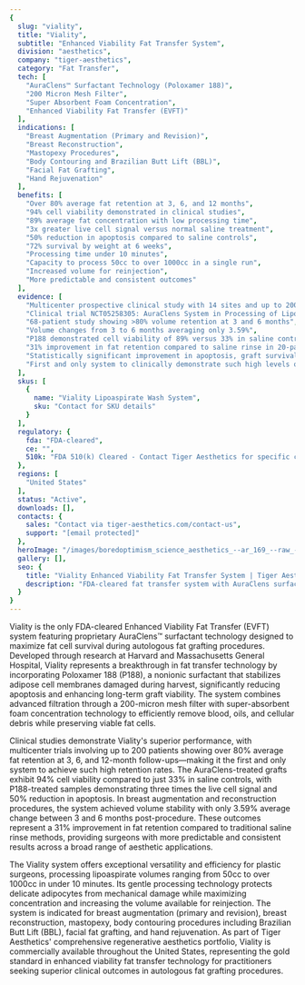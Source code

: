 ```yaml
---
{
  slug: "viality",
  title: "Viality",
  subtitle: "Enhanced Viability Fat Transfer System",
  division: "aesthetics",
  company: "tiger-aesthetics",
  category: "Fat Transfer",
  tech: [
    "AuraClens™ Surfactant Technology (Poloxamer 188)",
    "200 Micron Mesh Filter",
    "Super Absorbent Foam Concentration",
    "Enhanced Viability Fat Transfer (EVFT)"
  ],
  indications: [
    "Breast Augmentation (Primary and Revision)",
    "Breast Reconstruction",
    "Mastopexy Procedures",
    "Body Contouring and Brazilian Butt Lift (BBL)",
    "Facial Fat Grafting",
    "Hand Rejuvenation"
  ],
  benefits: [
    "Over 80% average fat retention at 3, 6, and 12 months",
    "94% cell viability demonstrated in clinical studies",
    "89% average fat concentration with low processing time",
    "3x greater live cell signal versus normal saline treatment",
    "50% reduction in apoptosis compared to saline controls",
    "72% survival by weight at 6 weeks",
    "Processing time under 10 minutes",
    "Capacity to process 50cc to over 1000cc in a single run",
    "Increased volume for reinjection",
    "More predictable and consistent outcomes"
  ],
  evidence: [
    "Multicenter prospective clinical study with 14 sites and up to 200 patients",
    "Clinical trial NCT05258305: AuraClens System in Processing of Lipoaspirate for Autologous Fat Grafting to the Breast (AuraGen)",
    "68-patient study showing >80% volume retention at 3 and 6 months",
    "Volume changes from 3 to 6 months averaging only 3.59%",
    "P188 demonstrated cell viability of 89% versus 33% in saline controls",
    "31% improvement in fat retention compared to saline rinse in 20-patient study",
    "Statistically significant improvement in apoptosis, graft survival, and cell viability",
    "First and only system to clinically demonstrate such high levels of retention"
  ],
  skus: [
    {
      name: "Viality Lipoaspirate Wash System",
      sku: "Contact for SKU details"
    }
  ],
  regulatory: {
    fda: "FDA-cleared",
    ce: "",
    510k: "FDA 510(k) Cleared - Contact Tiger Aesthetics for specific clearance number"
  },
  regions: [
    "United States"
  ],
  status: "Active",
  downloads: [],
  contacts: {
    sales: "Contact via tiger-aesthetics.com/contact-us",
    support: "[email protected]"
  },
  heroImage: "/images/boredoptimism_science_aesthetics_--ar_169_--raw_--profile_e1d_6fbaafb0-1d29-4a2a-8229-3c226e2218c3_3.png",
  gallery: [],
  seo: {
    title: "Viality Enhanced Viability Fat Transfer System | Tiger Aesthetics",
    description: "FDA-cleared fat transfer system with AuraClens surfactant technology. Clinically proven >80% fat retention for breast augmentation, reconstruction, and body contouring."
  }
}
---
```

Viality is the only FDA-cleared Enhanced Viability Fat Transfer (EVFT) system featuring proprietary AuraClens™ surfactant technology designed to maximize fat cell survival during autologous fat grafting procedures. Developed through research at Harvard and Massachusetts General Hospital, Viality represents a breakthrough in fat transfer technology by incorporating Poloxamer 188 (P188), a nonionic surfactant that stabilizes adipose cell membranes damaged during harvest, significantly reducing apoptosis and enhancing long-term graft viability. The system combines advanced filtration through a 200-micron mesh filter with super-absorbent foam concentration technology to efficiently remove blood, oils, and cellular debris while preserving viable fat cells.

Clinical studies demonstrate Viality's superior performance, with multicenter trials involving up to 200 patients showing over 80% average fat retention at 3, 6, and 12-month follow-ups—making it the first and only system to achieve such high retention rates. The AuraClens-treated grafts exhibit 94% cell viability compared to just 33% in saline controls, with P188-treated samples demonstrating three times the live cell signal and 50% reduction in apoptosis. In breast augmentation and reconstruction procedures, the system achieved volume stability with only 3.59% average change between 3 and 6 months post-procedure. These outcomes represent a 31% improvement in fat retention compared to traditional saline rinse methods, providing surgeons with more predictable and consistent results across a broad range of aesthetic applications.

The Viality system offers exceptional versatility and efficiency for plastic surgeons, processing lipoaspirate volumes ranging from 50cc to over 1000cc in under 10 minutes. Its gentle processing technology protects delicate adipocytes from mechanical damage while maximizing concentration and increasing the volume available for reinjection. The system is indicated for breast augmentation (primary and revision), breast reconstruction, mastopexy, body contouring procedures including Brazilian Butt Lift (BBL), facial fat grafting, and hand rejuvenation. As part of Tiger Aesthetics' comprehensive regenerative aesthetics portfolio, Viality is commercially available throughout the United States, representing the gold standard in enhanced viability fat transfer technology for practitioners seeking superior clinical outcomes in autologous fat grafting procedures.

